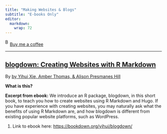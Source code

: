 ```yaml
---
title: "Making Websites & Blogs"
subtitle: "E-books Only"
editor: 
  markdown: 
    wrap: 72
---
```


<link href="https://fonts.googleapis.com/css?family=Cookie" rel="stylesheet"><a class="bmc-button" target="_blank" href="https://www.buymeacoffee.com/JoscelinRocha">![Buy
me a
coffee](https://cdn.buymeacoffee.com/buttons/bmc-new-btn-logo.svg){alt="Buy me a coffee"
width="15" height="21"}Buy me a coffee</a>

------------------------------------------------------------------------

## [blogdown: Creating Websites with R Markdown](https://bookdown.org/yihui/blogdown/)

By [by Yihui Xie, Amber Thomas, & Alison Presmanes
Hill](https://bookdown.org/yihui/blogdown/)

**What is this?**

**Excerpt from ebook:** We introduce an R package, blogdown, in this
short book, to teach you how to create websites using R Markdown and
Hugo. If you have experience with creating websites, you may naturally
ask what the benefits of using R Markdown are, and how blogdown is
different from existing popular website platforms, such as WordPress.

1.  Link to ebook here: <https://bookdown.org/yihui/blogdown/>


